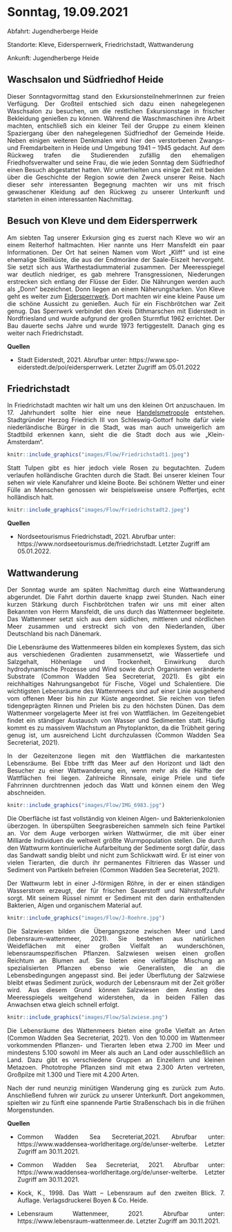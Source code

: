 # Sonntag, 19.09.2021

Abfahrt: Jugendherberge Heide

Standorte: Kleve, Eidersperrwerk, Friedrichstadt, Wattwanderung

Ankunft: Jugendherberge Heide


## Waschsalon und Südfriedhof Heide

<div style="text-align: justify">

Dieser Sonntagvormittag stand den ExkursionsteilnehmerInnen zur freien Verfügung. Der Großteil entschied sich dazu einen nahegelegenen Waschsalon zu besuchen, um die restlichen Exkursionstage in frischer Bekleidung genießen zu können. Während die Waschmaschinen ihre Arbeit machten, entschließ sich ein kleiner Teil der Gruppe zu einem kleinen Spaziergang über den nahegelegenen Südfriedhof der Gemeinde Heide. Neben einigen weiteren Denkmalen wird hier den verstorbenen Zwangs- und Fremdarbeitern in Heide und Umgebung 1941 – 1945 gedacht. Auf dem Rückweg trafen die Studierenden zufällig den ehemaligen Friedhofsverwalter und seine Frau, die wie jeden Sonntag dem Südfriedhof einen Besuch abgestattet hatten. Wir unterhielten uns einige Zeit mit beiden über die Geschichte der Region sowie den Zweck unserer Reise. Nach dieser sehr interessanten Begegnung machten wir uns mit frisch gewaschener Kleidung auf den Rückweg zu unserer Unterkunft und starteten in einen interessanten Nachmittag. 

</div>

## Besuch von Kleve und dem Eidersperrwerk

<div style="text-align: justify">
Am siebten Tag unserer Exkursion ging es zuerst nach Kleve wo wir an einem Reiterhof haltmachten. Hier nannte uns Herr Mansfeldt ein paar Informationen. 
Der Ort hat seinen Namen vom Wort „Kliff“ und ist eine ehemalige Steilküste, die aus der Endmoräne der Saale-Eiszeit hervorgeht. Sie setzt sich aus Warthestadiummaterial zusammen. Der Meeresspiegel war deutlich niedriger, es gab mehrere Transgressionen, Niederungen erstrecken sich entlang der Flüsse der Eider. Die Nährungen werden auch als „Donn“ bezeichnet. Donn liegen an einem Näherungsharken.
Von Kleve geht es weiter zum [Eidersperrwerk](https://www.spo-eiderstedt.de/poi/eidersperrwerk). Dort machten wir eine kleine Pause um die schöne Aussicht zu genießen. Auch für ein Fischbrötchen war Zeit genug. Das Sperrwerk verbindet den Kreis Dithmarschen mit Eiderstedt in Nordfriesland und wurde aufgrund der großen Sturmflut 1962 errichtet. Der Bau dauerte sechs Jahre und wurde 1973 fertiggestellt. Danach ging es weiter nach Friedrichstadt. 

</div>

**Quellen**

- Stadt Eiderstedt, 2021. Abrufbar unter: https://www.spo-eiderstedt.de/poi/eidersperrwerk. Letzter Zugriff am 05.01.2022


## Friedrichstadt

<div style="text-align: justify">

In Friedrichstadt machten wir halt um uns den kleinen Ort anzuschauen. Im 17. Jahrhundert sollte hier eine neue [Handelsmetropole](https://www.nordseetourismus.de/friedrichstadt)
entstehen. Stadtgründer Herzog Friedrich III von Schleswig-Gottorf holte dafür viele niederländische Bürger in die Stadt, was man auch unweigerlich am Stadtbild erkennen kann, sieht die die Stadt doch aus wie „Klein-Amsterdam“.

```r
knitr::include_graphics("images/Flow/Friedrichstadt1.jpeg")
```

Statt Tulpen gibt es hier jedoch viele Rosen zu begutachten. Zudem verlaufen holländische Grachten durch die Stadt. Bei unserer kleinen Tour sehen wir viele Kanufahrer und kleine Boote. Bei schönem Wetter und einer Fülle an Menschen genossen wir beispielsweise unsere Poffertjes, echt holländisch halt.

```r
knitr::include_graphics("images/Flow/Friedrichstadt2.jpeg")
```

</div>

**Quellen**

- Nordseetourismus Friedrichstadt, 2021. Abrufbar unter: https://www.nordseetourismus.de/friedrichstadt. Letzter Zugriff am 05.01.2022.


## Wattwanderung

<div style="text-align: justify">

Der Sonntag wurde am späten Nachmittag durch eine Wattwanderung abgerundet. Die Fahrt dorthin dauerte knapp zwei Stunden. Nach einer kurzen Stärkung durch Fischbrötchen trafen wir uns mit einer alten Bekannten von Herrn Mansfeldt, die uns durch das Wattenmeer begleitete. Das Wattenmeer setzt sich aus dem südlichen, mittleren und nördlichen Meer zusammen und erstreckt sich von den Niederlanden, über Deutschland bis nach Dänemark. 

Die Lebensräume des Wattenmeeres bilden ein komplexes System, das sich aus verschiedenen Gradienten zusammensetzt, wie Wassertiefe und Salzgehalt, Höhenlage und Trockenheit, Einwirkung durch hydrodynamische Prozesse und Wind sowie durch Organismen veränderte Substrate (Common Wadden Sea Secreteriat, 2021). Es gibt ein reichhaltiges Nahrungsangebot für Fische, Vögel und Schalentiere. Die wichtigsten Lebensräume des Wattenmeers sind auf einer Linie ausgehend vom offenen Meer bis hin zur Küste angeordnet. Sie reichen von tiefen tidengeprägten Rinnen und Prielen bis zu den höchsten Dünen.
Das dem Wattenmeer vorgelagerte Meer ist frei von Wattflächen. Im Gezeitengebiet findet ein ständiger Austausch von Wasser und Sedimenten statt. Häufig kommt es zu massivem Wachstum an Phytoplankton, da die Trübheit gering genug ist, um ausreichend Licht durchzulassen (Common Wadden Sea Secreteriat, 2021).

In der Gezeitenzone liegen mit den Wattflächen die markantesten Lebensräume.
Bei Ebbe trifft das Meer auf den Horizont und lädt den Besucher zu einer Wattwanderung ein, wenn mehr als die Hälfte der Wattflächen frei liegen. Zahlreiche Rinnsale, einige Priele und tiefe Fahrrinnen durchtrennen jedoch das Watt und können einem den Weg abschneiden.

```r
knitr::include_graphics("images/Flow/IMG_6983.jpg")
```

Die Oberfläche ist fast vollständig von kleinen Algen- und Bakterienkolonien überzogen. In überspülten Seegrasbereichen sammeln sich feine Partikel an. Vor dem Auge verborgen wirken Wattwürmer, die mit über einer Milliarde Individuen die weltweit größte Wurmpopulation stellen. 
Die durch den Wattwurm kontinuierliche Aufarbeitung der Sedimente sorgt dafür, dass das Sandwatt sandig bleibt und nicht zum Schlickwatt wird. Er ist einer von vielen Tierarten, die durch ihr permanentes Filtrieren das Wasser und Sediment von Partikeln befreien (Common Wadden Sea Secreteriat, 2021).

Der Wattwurm lebt in einer J-förmigen Röhre, in der er einen ständigen Wasserstrom erzeugt, der für frischen Sauerstoff und Nährstoffzufuhr sorgt. Mit seinem Rüssel nimmt er Sediment mit den darin enthaltenden Bakterien, Algen und organischem Material auf.


```r
knitr::include_graphics("images/Flow/J-Roehre.jpg")
```

Die Salzwiesen bilden die Übergangszone zwischen Meer und Land (lebensraum-wattenmeer, 2021). Sie bestehen aus natürlichen Weideflächen mit einer großen Vielfalt an wunderschönen, lebensraumspezifischen Pflanzen. Salzwiesen weisen einen großen Reichtum an Blumen auf. Sie bieten eine vielfältige Mischung an spezialisierten Pflanzen ebenso wie Generalisten, die an die Lebensbedingungen angepasst sind. Bei jeder Überflutung der Salzwiese bleibt etwas Sediment zurück, wodurch der Lebensraum mit der Zeit größer wird. Aus diesem Grund können Salzwiesen dem Anstieg des Meeresspiegels weitgehend widerstehen, da in beiden Fällen das Anwachsen etwa gleich schnell erfolgt.

```r
knitr::include_graphics("images/Flow/Salzwiese.png")
```

Die Lebensräume des Wattenmeers bieten eine große Vielfalt an Arten (Common Wadden Sea Secreteriat, 2021). Von den 10.000 im Wattenmeer vorkommenden Pflanzen- und Tierarten leben etwa 2.700 im Meer und mindestens 5.100 sowohl im Meer als auch an Land oder ausschließlich an Land. Dazu gibt es verschiedene Gruppen an Einzellern und kleinen Metazoen. Phototrophe Pflanzen sind mit etwa 2.300 Arten vertreten, Großpilze mit 1.300 und Tiere mit 4.200 Arten. 

Nach der rund neunzig minütigen Wanderung ging es zurück zum Auto. Anschließend fuhren wir zurück zu unserer Unterkunft. Dort angekommen, spielten wir zu fünft eine spannende Partie Straßenschach bis in die frühen Morgenstunden. 

**Quellen**

- Common Wadden Sea Secreteriat,2021. Abrufbar unter: https://www.waddensea-worldheritage.org/de/unser-welterbe. Letzter Zugriff am 30.11.2021.

- Common Wadden Sea Secreteriat, 2021. Abrufbar unter: https://www.waddensea-worldheritage.org/de/unser-welterbe. Letzter Zugriff am 30.11.2021.

- Kock, K., 1998. Das Watt – Lebensraum auf den zweiten Blick. 7. Auflage. Verlagsdruckerei Boyen & Co. Heide.

- Lebensraum Wattenmeer, 2021. Abrufbar unter: https://www.lebensraum-wattenmeer.de. Letzter Zugriff am 30.11.2021.


</div>

